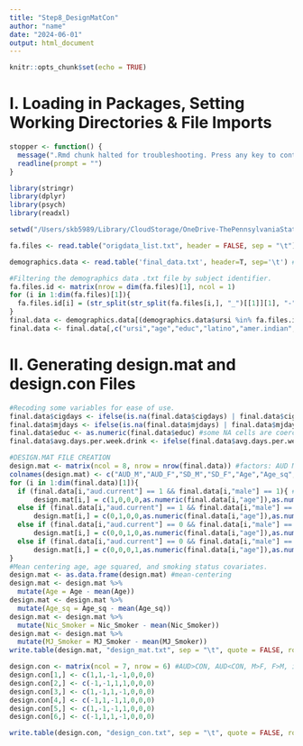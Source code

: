 ```yaml
---
title: "Step8_DesignMatCon"
author: "name"
date: "2024-06-01"
output: html_document
---
```


```r
knitr::opts_chunk$set(echo = TRUE)
```

# I. Loading in Packages, Setting Working Directories & File Imports
```r
stopper <- function() {
  message(".Rmd chunk halted for troubleshooting. Press any key to continue") #for troubleshooting if needed
  readline(prompt = "")
}

library(stringr)
library(dplyr)
library(psych)
library(readxl)

setwd("/Users/skb5989/Library/CloudStorage/OneDrive-ThePennsylvaniaStateUniversity/PENN STATE UNIVERSITY (2023-2028)/NEUROIMAGING & SUBSTANCE ABUSE RESEARCH/White Matter Connectivity & AUD (FALL 2023)/AUD and Craving Neurocircuitry Attempt") #where your necessary files are. This is also where this script will save out .txt files needed for GLM setup in Step 9.

fa.files <- read.table("origdata_list.txt", header = FALSE, sep = "\t") #subject identifiers list for study at hand

demographics.data <- read.table('final_data.txt', header=T, sep='\t') #the list of subjects and all demographics/psychometrics

#Filtering the demographics data .txt file by subject identifier.
fa.files.id <- matrix(nrow = dim(fa.files)[1], ncol = 1)
for (i in 1:dim(fa.files)[1]){
  fa.files.id[i] = (str_split(str_split(fa.files[i,], "_")[[1]][1], "-")[[1]][2])
}
final.data <- demographics.data[(demographics.data$ursi %in% fa.files.id),] #just isolating the URSI subject identifiers that match
final.data <- final.data[,c("ursi","age","educ","latino","amer.indian","asian","black","native.hawaiian","white","male","cigdays","mjdays","aud.current","v1.ADS.total","v1.AUDIT.total","auq.pre","ddd","hdd","phdd","avg.days.per.week.drink","age.reg.drink", "aud.sx.count","age.first.alc.drink","heaviest.period.days.per.week","heaviest.period.drinks.per.day","yrs.drink.curr.level","pos.urgency","neg.urgency","lack.persev","lack.premed","sens.seek")] #more variables are pulled here than needed
```

# II. Generating design.mat and design.con Files
```r
#Recoding some variables for ease of use.
final.data$cigdays <- ifelse(is.na(final.data$cigdays) | final.data$cigdays < 1, 0, 1) #smoking status binary
final.data$mjdays <- ifelse(is.na(final.data$mjdays) | final.data$mjdays < 1, 0, 1) #marijuana use binary
final.data$educ <- as.numeric(final.data$educ) #some NA cells are coerced due to missingness
final.data$avg.days.per.week.drink <- ifelse(final.data$avg.days.per.week.drink > 7, NA, final.data$avg.days.per.week.drink) 

#DESIGN.MAT FILE CREATION
design.mat <- matrix(ncol = 8, nrow = nrow(final.data)) #factors: AUD M, AUD F, CON M, CON F. with covariates of age, age-squared, smoking status and marijuana use right now
colnames(design.mat) <- c("AUD_M","AUD_F","SD_M","SD_F","Age","Age_sq","Nic_Smoker","MJ_Smoker")
for (i in 1:dim(final.data)[1]){
  if (final.data[i,"aud.current"] == 1 && final.data[i,"male"] == 1){ #AUD M
      design.mat[i,] = c(1,0,0,0,as.numeric(final.data[i,"age"]),as.numeric(final.data[i,"age"])^2,as.numeric(final.data[i,"cigdays"]),as.numeric(final.data[i,"mjdays"]))}
  else if (final.data[i,"aud.current"] == 1 && final.data[i,"male"] == 0){ #AUD F
      design.mat[i,] = c(0,1,0,0,as.numeric(final.data[i,"age"]),as.numeric(final.data[i,"age"])^2,as.numeric(final.data[i,"cigdays"]),as.numeric(final.data[i,"mjdays"]))}
  else if (final.data[i,"aud.current"] == 0 && final.data[i,"male"] == 1){ #SD M
      design.mat[i,] = c(0,0,1,0,as.numeric(final.data[i,"age"]),as.numeric(final.data[i,"age"])^2,as.numeric(final.data[i,"cigdays"]),as.numeric(final.data[i,"mjdays"]))}
  else if (final.data[i,"aud.current"] == 0 && final.data[i,"male"] == 0){ #SD F
      design.mat[i,] = c(0,0,0,1,as.numeric(final.data[i,"age"]),as.numeric(final.data[i,"age"])^2,as.numeric(final.data[i,"cigdays"]),as.numeric(final.data[i,"mjdays"]))}
}
#Mean centering age, age squared, and smoking status covariates.
design.mat <- as.data.frame(design.mat) #mean-centering
design.mat <- design.mat %>%
  mutate(Age = Age - mean(Age))
design.mat <- design.mat %>%
  mutate(Age_sq = Age_sq - mean(Age_sq))
design.mat <- design.mat %>%
  mutate(Nic_Smoker = Nic_Smoker - mean(Nic_Smoker))
design.mat <- design.mat %>%
  mutate(MJ_Smoker = MJ_Smoker - mean(MJ_Smoker))
write.table(design.mat, "design_mat.txt", sep = "\t", quote = FALSE, row.names = FALSE, col.names = FALSE) #EXPORTING AS .TXT

design.con <- matrix(ncol = 7, nrow = 6) #AUD>CON, AUD<CON, M>F, F>M, interaction both ways
design.con[1,] <- c(1,1,-1,-1,0,0,0)
design.con[2,] <- c(-1,-1,1,1,0,0,0)
design.con[3,] <- c(1,-1,1,-1,0,0,0)
design.con[4,] <- c(-1,1,-1,1,0,0,0)
design.con[5,] <- c(1,-1,-1,1,0,0,0)
design.con[6,] <- c(-1,1,1,-1,0,0,0)

write.table(design.con, "design_con.txt", sep = "\t", quote = FALSE, row.names = FALSE, col.names = FALSE) #EXPORTING AS .TXT
```
